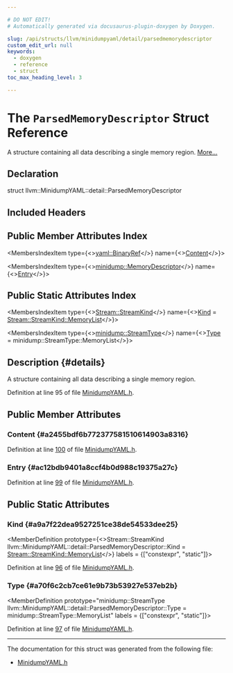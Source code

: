 ```yaml
---

# DO NOT EDIT!
# Automatically generated via docusaurus-plugin-doxygen by Doxygen.

slug: /api/structs/llvm/minidumpyaml/detail/parsedmemorydescriptor
custom_edit_url: null
keywords:
  - doxygen
  - reference
  - struct
toc_max_heading_level: 3

---
```





# The `ParsedMemoryDescriptor` Struct Reference

<DoxygenPage pluginConfig={pluginConfig}>

A structure containing all data describing a single memory region. <a href="#details">More...</a>

## Declaration

<CodeBlock>struct llvm::MinidumpYAML::detail::ParsedMemoryDescriptor</CodeBlock>

## Included Headers

<IncludesList>
<IncludesListItem
  filePath="llvm/ObjectYAML/MinidumpYAML.h"
  permalink="/docs/api/files/include/include/llvm/include/llvm/objectyaml/minidumpyaml-h"
  isLocal="true" />
</IncludesList>

## Public Member Attributes Index

<MembersIndex>

<MembersIndexItem
  type={<><a href="/docs/api/classes/llvm/yaml/binaryref">yaml::BinaryRef</a></>}
  name={<><a href="#a2455bdf6b772377581510614903a8316">Content</a></>}>
</MembersIndexItem>

<MembersIndexItem
  type={<><a href="/docs/api/structs/llvm/minidump/memorydescriptor">minidump::MemoryDescriptor</a></>}
  name={<><a href="#ac12bdb9401a8ccf4b0d988c19375a27c">Entry</a></>}>
</MembersIndexItem>

</MembersIndex>

## Public Static Attributes Index

<MembersIndex>

<MembersIndexItem
  type={<><a href="/docs/api/structs/llvm/minidumpyaml/stream/#aef5260f83c38649509c6a7aac31c9abc">Stream::StreamKind</a></>}
  name={<><a href="#a9a7f22dea9527251ce38de54533dee25">Kind</a> = <a href="/docs/api/structs/llvm/minidumpyaml/stream/#aef5260f83c38649509c6a7aac31c9abca298f787bbcb87840abc9f5baf7e088a2">Stream::StreamKind::MemoryList</a></>}>
</MembersIndexItem>

<MembersIndexItem
  type={<><a href="/docs/api/namespaces/llvm/minidump/#aa8cbdda4c517e8f73a3f150077295280">minidump::StreamType</a></>}
  name={<><a href="#a70f6c2cb7ce61e9b73b53927e537eb2b">Type</a> = minidump::StreamType::MemoryList</>}>
</MembersIndexItem>

</MembersIndex>

## Description {#details}

A structure containing all data describing a single memory region.

Definition at line 95 of file <a href="/docs/api/files/include/include/llvm/include/llvm/objectyaml/minidumpyaml-h">MinidumpYAML.h</a>.

<SectionDefinition>

## Public Member Attributes

### Content {#a2455bdf6b772377581510614903a8316}

<MemberDefinition
  prototype="yaml::BinaryRef llvm::MinidumpYAML::detail::ParsedMemoryDescriptor::Content">

Definition at line <a href="/docs/api/files/include/include/llvm/include/llvm/objectyaml/minidumpyaml-h/#l00100">100</a> of file <a href="/docs/api/files/include/include/llvm/include/llvm/objectyaml/minidumpyaml-h">MinidumpYAML.h</a>.
</MemberDefinition>

### Entry {#ac12bdb9401a8ccf4b0d988c19375a27c}

<MemberDefinition
  prototype="minidump::MemoryDescriptor llvm::MinidumpYAML::detail::ParsedMemoryDescriptor::Entry">

Definition at line <a href="/docs/api/files/include/include/llvm/include/llvm/objectyaml/minidumpyaml-h/#l00099">99</a> of file <a href="/docs/api/files/include/include/llvm/include/llvm/objectyaml/minidumpyaml-h">MinidumpYAML.h</a>.
</MemberDefinition>

</SectionDefinition>

<SectionDefinition>

## Public Static Attributes

### Kind {#a9a7f22dea9527251ce38de54533dee25}

<MemberDefinition
  prototype={<>Stream::StreamKind llvm::MinidumpYAML::detail::ParsedMemoryDescriptor::Kind = <a href="/docs/api/structs/llvm/minidumpyaml/stream/#aef5260f83c38649509c6a7aac31c9abca298f787bbcb87840abc9f5baf7e088a2">Stream::StreamKind::MemoryList</a></>}
  labels = {["constexpr", "static"]}>

Definition at line <a href="/docs/api/files/include/include/llvm/include/llvm/objectyaml/minidumpyaml-h/#l00096">96</a> of file <a href="/docs/api/files/include/include/llvm/include/llvm/objectyaml/minidumpyaml-h">MinidumpYAML.h</a>.
</MemberDefinition>

### Type {#a70f6c2cb7ce61e9b73b53927e537eb2b}

<MemberDefinition
  prototype="minidump::StreamType llvm::MinidumpYAML::detail::ParsedMemoryDescriptor::Type = minidump::StreamType::MemoryList"
  labels = {["constexpr", "static"]}>

Definition at line <a href="/docs/api/files/include/include/llvm/include/llvm/objectyaml/minidumpyaml-h/#l00097">97</a> of file <a href="/docs/api/files/include/include/llvm/include/llvm/objectyaml/minidumpyaml-h">MinidumpYAML.h</a>.
</MemberDefinition>

</SectionDefinition>

<hr/>

The documentation for this struct was generated from the following file:

<ul>
<li><a href="/docs/api/files/include/include/llvm/include/llvm/objectyaml/minidumpyaml-h">MinidumpYAML.h</a></li>
</ul>

</DoxygenPage>

